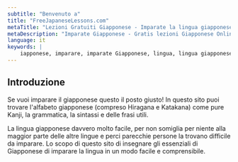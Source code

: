 ```yaml
---
subtitle: "Benvenuto a"
title: "FreeJapaneseLessons.com"
metaTitle: "Lezioni Gratuiti Giapponese - Imparate la lingua giapponese online gratis!"
metaDescription: "Imparate Giapponese - Gratis lezioni Giapponese Online!"
language: it
keywords: |
    iapponese, imparare, imparate Giapponese, lingua, lingua giapponese, gratis, lezione, giapponese, imparare, imparate Giapponese, lingua, lingua giapponese, gratis, lezione, Giapponese, imparare, imparate Giapponese, lingua, lingua giapponese, gratis, lezione, Giapponese, imparare, imparate Giapponese, lingua, lingua giapponese, gratis, lezione, Giapponese, imparare, imparate Giapponese, lingua, lingua giapponese, gratis, lezione, Giapponese, imparare, imparate Giapponese, lingua, lingua giapponese, gratis, lezione, Giapponese, imparare, imparate Giapponese, lingua, lingua giapponese, gratis, lezione, Giapponese, imparare, imparate Giapponese, lingua, lingua giapponese, gratis, lezione, online, online Giapponese, online lezione giapponese
---
```


## Introduzione

Se vuoi imparare il giapponese questo il posto giusto! In questo sito puoi trovare l'alfabeto giapponese (compreso Hiragana e Katakana) come pure Kanji, la grammatica, la sintassi e delle frasi utili.

La lingua giapponese davvero molto facile, per non somiglia per niente alla maggior parte delle altre lingue e perci parecchie persone la trovano difficile da imparare. Lo scopo di questo sito di insegnare gli essenziali di Giapponese di imparare la lingua in un modo facile e comprensibile.
